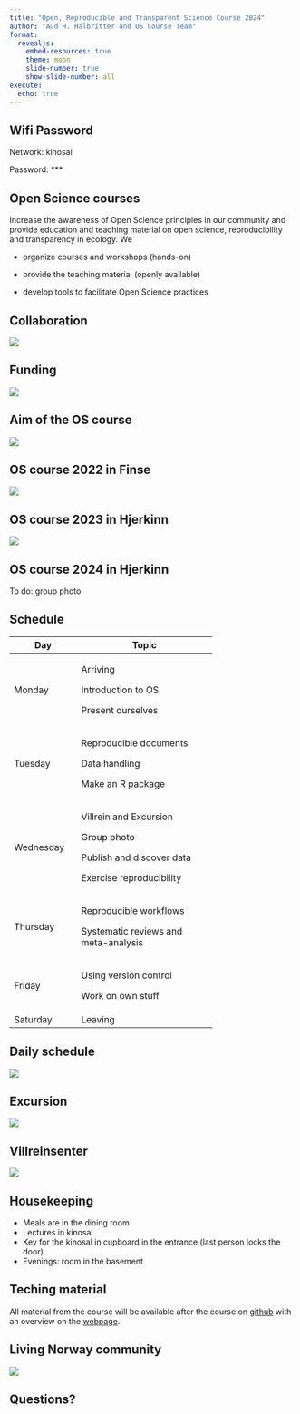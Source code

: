 ```yaml
---
title: "Open, Reproducible and Transparent Science Course 2024"
author: "Aud H. Halbritter and OS Course Team"
format: 
  revealjs:
    embed-resources: true
    theme: moon
    slide-number: true
    show-slide-number: all
execute:
  echo: true
---
```


## Wifi Password

Network: kinosal

Password: ***


## Open Science courses

Increase the awareness of Open Science principles in our community and provide education and teaching material on open science, reproducibility and transparency in ecology. We

-   organize courses and workshops (hands-on)

-   provide the teaching material (openly available)

-   develop tools to facilitate Open Science practices


## Collaboration

![](pics/collab.png)

## Funding

![](pics/NSO.png)

## Aim of the OS course

![](pics/Data_cycle.png)


## OS course 2022 in Finse

![](pics/course_2022.jpg)

## OS course 2023 in Hjerkinn

![](pics/course_2023.png)

## OS course 2024 in Hjerkinn

To do: group photo


## Schedule

::: {style="font-size: 40%;"}
+-----------+--------------------------------------+
| Day       | Topic                                |
+===========+======================================+
| Monday    | Arriving                             |
|           |                                      |
|           | Introduction to OS                   |
|           |                                      |
|           | Present ourselves                    |
+-----------+--------------------------------------+
| Tuesday   | Reproducible documents               |
|           |                                      |
|           | Data handling                        |
|           |                                      |
|           | Make an R package                    |
+-----------+--------------------------------------+
| Wednesday | Villrein and Excursion               |
|           |                                      |
|           | Group photo                          |
|           |                                      |
|           | Publish and discover data            |
|           |                                      |
|           | Exercise reproducibility             |
+-----------+--------------------------------------+
| Thursday  | Reproducible workflows               |
|           |                                      |
|           | Systematic reviews and meta-analysis |
+-----------+--------------------------------------+
| Friday    | Using version control                |
|           |                                      |
|           | Work on own stuff                    |
+-----------+--------------------------------------+
| Saturday  | Leaving                              |
+-----------+--------------------------------------+
:::

## Daily schedule

![](pics/schedule.png)


## Excursion

![](pics/excursion.png)

## Villreinsenter

![](pics/rein.jpg)

## Housekeeping

-   Meals are in the dining room
-   Lectures in kinosal
-   Key for the kinosal in cupboard in the entrance (last person locks the door)
-   Evenings: room in the basement


## Teching material

All material from the course will be available after the course on [github](https://github.com/Open-Science-Course/OS-training-material) with an overview on the [webpage](https://open-science-course.github.io/course_website/course_content.html).


## Living Norway community

![](pics/livingnorway.png)

## Questions?

